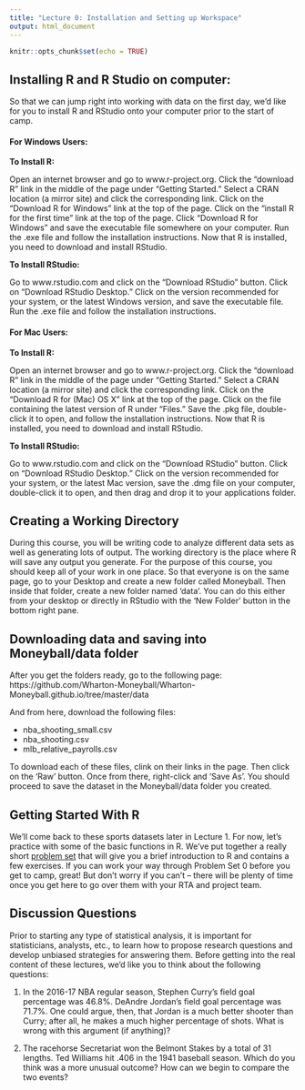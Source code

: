 ```yaml
---
title: "Lecture 0: Installation and Setting up Workspace"
output: html_document
---
```


```r
knitr::opts_chunk$set(echo = TRUE)
```



## Installing R and R Studio on computer:

So that we can jump right into working with data on the first day, we'd like for you to install R and RStudio onto your computer prior to the start of camp. 

#### For Windows Users:

**To Install R:**

Open an internet browser and go to www.r-project.org.
Click the "download R" link in the middle of the page under "Getting Started."
Select a CRAN location (a mirror site) and click the corresponding link.
Click on the "Download R for Windows" link at the top of the page.
Click on the "install R for the first time" link at the top of the page.
Click "Download R for Windows" and save the executable file somewhere on your computer. Run the .exe file and follow the installation instructions.
Now that R is installed, you need to download and install RStudio. 

**To Install RStudio:**

Go to www.rstudio.com and click on the "Download RStudio" button.
Click on "Download RStudio Desktop."
Click on the version recommended for your system, or the latest Windows version, and save the executable file.
Run the .exe file and follow the installation instructions.

#### For Mac Users:

**To Install R:**

Open an internet browser and go to www.r-project.org.
Click the "download R" link in the middle of the page under "Getting Started."
Select a CRAN location (a mirror site) and click the corresponding link.
Click on the "Download R for (Mac) OS X" link at the top of the page.
Click on the file containing the latest version of R under "Files."
Save the .pkg file, double-click it to open, and follow the installation instructions.
Now that R is installed, you need to download and install RStudio. 

**To Install RStudio:**

Go to www.rstudio.com and click on the "Download RStudio" button.
Click on "Download RStudio Desktop."
Click on the version recommended for your system, or the latest Mac version, save the .dmg file on your computer, double-click it to open, and then drag and drop it to your applications folder.



## Creating a Working Directory

During this course, you will be writing code to analyze different data sets as well as generating lots of output. 
The working directory is the place where R will save any output you generate.
For the purpose of this course, you should keep all of your work in one place.
So that everyone is on the same page, go to your Desktop and create a new folder called Moneyball.
Then inside that folder, create a new folder named 'data'. You can do this either from your desktop or directly in RStudio with the 'New Folder' button in the bottom right pane.


## Downloading data and saving into Moneyball/data folder

After you get the folders ready, go to the following page: https://github.com/Wharton-Moneyball/Wharton-Moneyball.github.io/tree/master/data

And from here, download the following files: 

+ nba_shooting_small.csv
+ nba_shooting.csv
+ mlb_relative_payrolls.csv

To download each of these files, clink on their links in the page. Then click on the 'Raw' button. Once from there, right-click and 'Save As'. You should proceed to save the dataset in the Moneyball/data folder you created.


## Getting Started With R

We'll come back to these sports datasets later in Lecture 1.
For now, let's practice with some of the basic functions in R. 
We've put together a really short [problem set](ps0.html) that will give you a brief introduction to R and contains a few exercises.
If you can work your way through Problem Set 0 before you get to camp, great!
But don't worry if you can't -- there will be plenty of time once you get here to go over them with your RTA and project team. 


## Discussion Questions

Prior to starting any type of statistical analysis, it is important for statisticians, analysts, etc., to learn how to propose research questions and develop unbiased strategies for answering them. Before getting into the real content of these lectures, we'd like you to think about the following questions:

1. In the 2016-17 NBA regular season, Stephen Curry's field goal percentage was 46.8%. DeAndre Jordan's field goal percentage was 71.7%. One could argue, then, that Jordan is a much better shooter than Curry; after all, he makes a much higher percentage of shots. What is wrong with this argument (if anything)?

2. The racehorse Secretariat won the Belmont Stakes by a total of 31 lengths. Ted Williams hit .406 in the 1941 baseball season. Which do you think was a more unusual outcome? How can we begin to compare the two events? 
